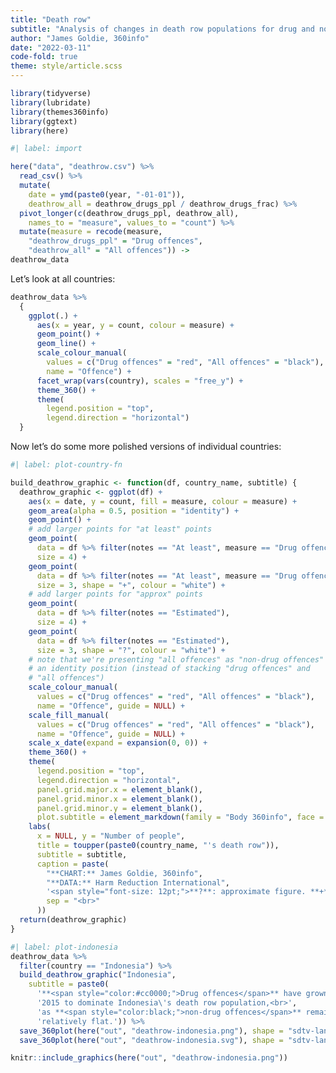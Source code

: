 ```yaml
---
title: "Death row"
subtitle: "Analysis of changes in death row populations for drug and non-drug offences"
author: "James Goldie, 360info"
date: "2022-03-11"
code-fold: true
theme: style/article.scss
---
```


```r
library(tidyverse)
library(lubridate)
library(themes360info)
library(ggtext)
library(here)
```

```r
#| label: import

here("data", "deathrow.csv") %>%
  read_csv() %>%
  mutate(
    date = ymd(paste0(year, "-01-01")),
    deathrow_all = deathrow_drugs_ppl / deathrow_drugs_frac) %>%
  pivot_longer(c(deathrow_drugs_ppl, deathrow_all),
    names_to = "measure", values_to = "count") %>%
  mutate(measure = recode(measure,
    "deathrow_drugs_ppl" = "Drug offences",
    "deathrow_all" = "All offences")) ->
deathrow_data
```

Let's look at all countries:

```r
deathrow_data %>%
  {
    ggplot(.) +
      aes(x = year, y = count, colour = measure) +
      geom_point() +
      geom_line() +
      scale_colour_manual(
        values = c("Drug offences" = "red", "All offences" = "black"),
        name = "Offence") +
      facet_wrap(vars(country), scales = "free_y") +
      theme_360() +
      theme(
        legend.position = "top",
        legend.direction = "horizontal")
  }
```

Now let's do some more polished versions of individual countries:

```r
#| label: plot-country-fn

build_deathrow_graphic <- function(df, country_name, subtitle) {
  deathrow_graphic <- ggplot(df) +
    aes(x = date, y = count, fill = measure, colour = measure) +
    geom_area(alpha = 0.5, position = "identity") +
    geom_point() +
    # add larger points for "at least" points
    geom_point(
      data = df %>% filter(notes == "At least", measure == "Drug offences"),
      size = 4) +
    geom_point(
      data = df %>% filter(notes == "At least", measure == "Drug offences"),
      size = 3, shape = "+", colour = "white") +
    # add larger points for "approx" points
    geom_point(
      data = df %>% filter(notes == "Estimated"),
      size = 4) +
    geom_point(
      data = df %>% filter(notes == "Estimated"),
      size = 3, shape = "?", colour = "white") +
    # note that we're presenting "all offences" as "non-drug offences" with
    # an identity position (instead of stacking "drug offences" and
    # "all offences")
    scale_colour_manual(
      values = c("Drug offences" = "red", "All offences" = "black"),
      name = "Offence", guide = NULL) +
    scale_fill_manual(
      values = c("Drug offences" = "red", "All offences" = "black"),
      name = "Offence", guide = NULL) +
    scale_x_date(expand = expansion(0, 0)) +
    theme_360() +
    theme(
      legend.position = "top",
      legend.direction = "horizontal",
      panel.grid.major.x = element_blank(),
      panel.grid.minor.x = element_blank(),
      panel.grid.minor.y = element_blank(),
      plot.subtitle = element_markdown(family = "Body 360info", face = "plain")) +
    labs(
      x = NULL, y = "Number of people",
      title = toupper(paste0(country_name, "'s death row")),
      subtitle = subtitle,
      caption = paste(
        "**CHART:** James Goldie, 360info",
        "**DATA:** Harm Reduction International",
        '<span style="font-size: 12pt;">**?**: approximate figure. **+**: minimum confirmed figure</span> ',
        sep = "<br>"
      ))
  return(deathrow_graphic)
}
```

```r
#| label: plot-indonesia
deathrow_data %>%
  filter(country == "Indonesia") %>%
  build_deathrow_graphic("Indonesia",
    subtitle = paste0(
      '**<span style="color:#cc0000;">Drug offences</span>** have grown since ',
      '2015 to dominate Indonesia\'s death row population,<br>',
      'as **<span style="color:black;">non-drug offences</span>** remain ',
      'relatively flat.')) %>%
  save_360plot(here("out", "deathrow-indonesia.png"), shape = "sdtv-landscape") %>%
  save_360plot(here("out", "deathrow-indonesia.svg"), shape = "sdtv-landscape")

knitr::include_graphics(here("out", "deathrow-indonesia.png"))
```

